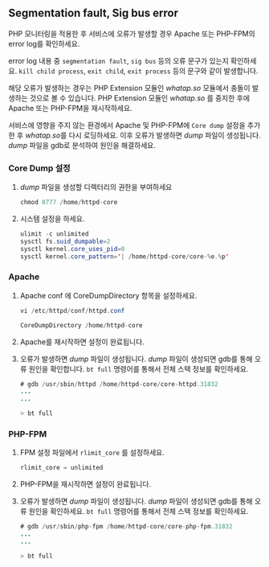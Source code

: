 ## Segmentation fault, Sig bus error

PHP 모니터링을 적용한 후 서비스에 오류가 발생할 경우 Apache 또는 PHP-FPM의 error log를 확인하세요.

error log 내용 중 `segmentation fault`, `sig bus` 등의 오류 문구가 있는지 확인하세요. `kill child process`, `exit child`, `exit process` 등의 문구와 같이 발생합니다. 

해당 오류가 발생하는 경우는 PHP Extension 모듈인 *whatap.so* 모듈에서 충돌이 발생하는 것으로 볼 수 있습니다. PHP Extension 모듈인 *whatap.so* 를 중지한 후에 Apache 또는 PHP-FPM을 재시작하세요.

서비스에 영향을 주지 않는 환경에서 Apache 및 PHP-FPM에 `Core dump` 설정을 추가한 후 *whatap.so*를 다시 로딩하세요. 이후 오류가 발생하면 *dump* 파일이 생성됩니다. *dump* 파일을 gdb로 분석하여 원인을 해결하세요. 

### Core Dump 설정

1. *dump* 파일을 생성할 디렉터리의 권한을 부여하세요

    ```java
    chmod 0777 /home/httpd-core
    ```

1. 시스템 설정을 하세요.

    ```java
    ulimit -c unlimited
    sysctl fs.suid_dumpable=2
    sysctl kernel.core_uses_pid=0
    sysctl kernel.core_pattern='| /home/httpd-core/core-%e.%p'
    ```

### Apache

1. Apache conf 에 CoreDumpDirectory 항목을 설정하세요. 

    ```java
    vi /etc/httpd/conf/httpd.conf

    CoreDumpDirectory /home/httpd-core
    ```
1. Apache를 재시작하면 설정이 완료됩니다. 

1. 오류가 발생하면 *dump* 파일이 생성됩니다. *dump* 파일이 생성되면 gdb를 통해 오류 원인을 확인합니다. `bt full` 명령어를 통해서 전체 스택 정보를 확인하세요.

    ```java
    # gdb /usr/sbin/httpd /home/httpd-core/core-httpd.31832
    ...
    ...

    > bt full
    ```

### PHP-FPM

1. FPM 설정 파일에서 `rlimit_core` 를 설정하세요. 

    ```java
    rlimit_core = unlimited
    ```

1. PHP-FPM을 재시작하면 설정이 완료됩니다. 

1. 오류가 발생하면 *dump* 파일이 생성됩니다. *dump* 파일이 생성되면 gdb를 통해 오류 원인을 확인하세요. `bt full` 명령어를 통해서 전체 스택 정보를 확인하세요.

    ```java
    # gdb /usr/sbin/php-fpm /home/httpd-core/core-php-fpm.31832
    ...
    ...

    > bt full
    ```